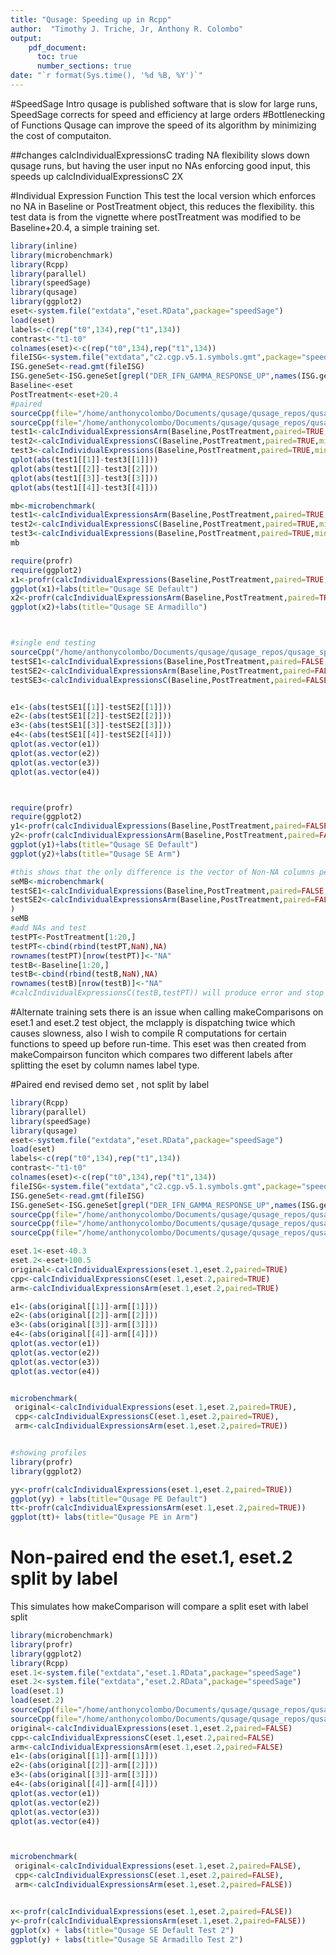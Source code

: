 ```yaml
---
title: "Qusage: Speeding up in Rcpp"
author:  "Timothy J. Triche, Jr, Anthony R. Colombo"
output: 
    pdf_document:
      toc: true
      number_sections: true
date: "`r format(Sys.time(), '%d %B, %Y')`"
---
```


#SpeedSage Intro
qusage is published software that is slow for large runs, SpeedSage corrects for speed and efficiency at large orders
#Bottlenecking of Functions
Qusage can improve the speed of its algorithm by minimizing the cost of computaiton.

##changes calcIndividualExpressionsC
trading NA flexibility slows down qusage runs, but having the user input no NAs enforcing good input, this speeds up calcIndividualExpressionsC 2X

#Individual Expression Function
This test the local version which enforces no NA in Baseline or PostTreatment object, this reduces the flexibility. this test data is from the vignette where postTreatment was modified to be Baseline+20.4, a simple training set.

```r
library(inline)
library(microbenchmark)
library(Rcpp)
library(parallel)
library(speedSage)
library(qusage)
library(ggplot2)
eset<-system.file("extdata","eset.RData",package="speedSage")
load(eset)
labels<-c(rep("t0",134),rep("t1",134))
contrast<-"t1-t0"
colnames(eset)<-c(rep("t0",134),rep("t1",134))
fileISG<-system.file("extdata","c2.cgp.v5.1.symbols.gmt",package="speedSage")
ISG.geneSet<-read.gmt(fileISG)
ISG.geneSet<-ISG.geneSet[grepl("DER_IFN_GAMMA_RESPONSE_UP",names(ISG.geneSet))]
Baseline<-eset
PostTreatment<-eset+20.4
#paired
sourceCpp(file="/home/anthonycolombo/Documents/qusage/qusage_repos/qusage_speed/R/sigmaArm.cpp")
sourceCpp(file="/home/anthonycolombo/Documents/qusage/qusage_repos/qusage_speed/R/sigmasCpp.cpp")
test1<-calcIndividualExpressionsArm(Baseline,PostTreatment,paired=TRUE,min.variance.factor=10^-6)
test2<-calcIndividualExpressionsC(Baseline,PostTreatment,paired=TRUE,min.variance.factor=10^-6)
test3<-calcIndividualExpressions(Baseline,PostTreatment,paired=TRUE,min.variance.factor=10^-6,na.rm=TRUE)
qplot(abs(test1[[1]]-test3[[1]]))
qplot(abs(test1[[2]]-test3[[2]]))
qplot(abs(test1[[3]]-test3[[3]]))
qplot(abs(test1[[4]]-test3[[4]]))

mb<-microbenchmark(
test1<-calcIndividualExpressionsArm(Baseline,PostTreatment,paired=TRUE,min.variance.factor=10^-6),
test2<-calcIndividualExpressionsC(Baseline,PostTreatment,paired=TRUE,min.variance.factor=10^-6),
test3<-calcIndividualExpressions(Baseline,PostTreatment,paired=TRUE,min.variance.factor=10^-6,na.rm=TRUE))
mb

require(profr)
require(ggplot2)
x1<-profr(calcIndividualExpressions(Baseline,PostTreatment,paired=TRUE,min.variance.factor=10^-6,na.rm=TRUE))
ggplot(x1)+labs(title="Qusage SE Default")
x2<-profr(calcIndividualExpressionsArm(Baseline,PostTreatment,paired=TRUE,min.variance.factor=10^-6))
ggplot(x2)+labs(title="Qusage SE Armadillo")



#single end testing
sourceCpp("/home/anthonycolombo/Documents/qusage/qusage_repos/qusage_speed/R/sigmaSingle.cpp")
testSE1<-calcIndividualExpressions(Baseline,PostTreatment,paired=FALSE,min.variance.factor=10^-6,na.rm=TRUE)
testSE2<-calcIndividualExpressionsArm(Baseline,PostTreatment,paired=FALSE,min.variance.factor=10^-6)
testSE3<-calcIndividualExpressionsC(Baseline,PostTreatment,paired=FALSE,min.variance.factor=10^-6)


e1<-(abs(testSE1[[1]]-testSE2[[1]]))
e2<-(abs(testSE1[[2]]-testSE2[[2]]))
e3<-(abs(testSE1[[3]]-testSE2[[3]]))
e4<-(abs(testSE1[[4]]-testSE2[[4]]))
qplot(as.vector(e1))
qplot(as.vector(e2))
qplot(as.vector(e3))
qplot(as.vector(e4))



require(profr)
require(ggplot2)
y1<-profr(calcIndividualExpressions(Baseline,PostTreatment,paired=FALSE,min.variance.factor=10^-6,na.rm=TRUE))
y2<-profr(calcIndividualExpressionsArm(Baseline,PostTreatment,paired=FALSE,min.variance.factor=10^-6))
ggplot(y1)+labs(title="Qusage SE Default")
ggplot(y2)+labs(title="Qusage SE Arm")

#this shows that the only difference is the vector of Non-NA columns per each row; which is the same as the number of columns if no-na is enforced.
seMB<-microbenchmark(
testSE1<-calcIndividualExpressions(Baseline,PostTreatment,paired=FALSE,min.variance.factor=10^-6,na.rm=TRUE),
testSE2<-calcIndividualExpressionsArm(Baseline,PostTreatment,paired=FALSE,min.variance.factor=10^-6)
) 
seMB 
#add NAs and test
testPT<-PostTreatment[1:20,]
testPT<-cbind(rbind(testPT,NaN),NA)
rownames(testPT)[nrow(testPT)]<-"NA"
testB<-Baseline[1:20,]
testB<-cbind(rbind(testB,NaN),NA)
rownames(testB)[nrow(testB)]<-"NA"
#calcIndividualExpressionsC(testB,testPT)) will produce error and stop if NA
```

#Alternate training sets
there is an issue when calling makeComparisons on eset.1 and eset.2 test object, the mclapply is dispatching twice which causes slowness, also I wish to compile R computations for certain functions to speed up before run-time.  This eset was then created from makeCompairson funciton which compares two different labels after splitting the eset by column names label type.  

#Paired end revised demo set , not split by label
```r
library(Rcpp)
library(parallel)
library(speedSage)
library(qusage)
eset<-system.file("extdata","eset.RData",package="speedSage")
load(eset)
labels<-c(rep("t0",134),rep("t1",134))
contrast<-"t1-t0"
colnames(eset)<-c(rep("t0",134),rep("t1",134))
fileISG<-system.file("extdata","c2.cgp.v5.1.symbols.gmt",package="speedSage")
ISG.geneSet<-read.gmt(fileISG)
ISG.geneSet<-ISG.geneSet[grepl("DER_IFN_GAMMA_RESPONSE_UP",names(ISG.geneSet))]
sourceCpp(file="/home/anthonycolombo/Documents/qusage/qusage_repos/qusage_speed/R/sigmasCpp.cpp")
sourceCpp(file="/home/anthonycolombo/Documents/qusage/qusage_repos/qusage_speed/R/sigmaArm.cpp")
sourceCpp(file="/home/anthonycolombo/Documents/qusage/qusage_repos/qusage_speed/R/sigmaSingle.cpp")

eset.1<-eset-40.3
eset.2<-eset+100.5
original<-calcIndividualExpressions(eset.1,eset.2,paired=TRUE)
cpp<-calcIndividualExpressionsC(eset.1,eset.2,paired=TRUE)
arm<-calcIndividualExpressionsArm(eset.1,eset.2,paired=TRUE)

e1<-(abs(original[[1]]-arm[[1]]))
e2<-(abs(original[[2]]-arm[[2]]))
e3<-(abs(original[[3]]-arm[[3]]))
e4<-(abs(original[[4]]-arm[[4]]))
qplot(as.vector(e1))
qplot(as.vector(e2))
qplot(as.vector(e3))
qplot(as.vector(e4))


microbenchmark(
 original<-calcIndividualExpressions(eset.1,eset.2,paired=TRUE),
 cpp<-calcIndividualExpressionsC(eset.1,eset.2,paired=TRUE),
 arm<-calcIndividualExpressionsArm(eset.1,eset.2,paired=TRUE))


#showing profiles
library(profr)
library(ggplot2)

yy<-profr(calcIndividualExpressions(eset.1,eset.2,paired=TRUE))
ggplot(yy) + labs(title="Qusage PE Default")
tt<-profr(calcIndividualExpressionsArm(eset.1,eset.2,paired=TRUE))
ggplot(tt)+ labs(title="Qusage PE in Arm")

```





# Non-paired end the eset.1, eset.2 split by label
  This simulates how makeComparison will compare a split eset with label split
```r
library(microbenchmark)
library(profr)
library(ggplot2)
library(Rcpp)
eset.1<-system.file("extdata","eset.1.RData",package="speedSage")
eset.2<-system.file("extdata","eset.2.RData",package="speedSage")
load(eset.1)
load(eset.2)
sourceCpp(file="/home/anthonycolombo/Documents/qusage/qusage_repos/qusage_speed/R/sigmasCpp.cpp")
sourceCpp(file="/home/anthonycolombo/Documents/qusage/qusage_repos/qusage_speed/R/sigmaArm.cpp")
original<-calcIndividualExpressions(eset.1,eset.2,paired=FALSE)
cpp<-calcIndividualExpressionsC(eset.1,eset.2,paired=FALSE)
arm<-calcIndividualExpressionsArm(eset.1,eset.2,paired=FALSE)
e1<-(abs(original[[1]]-arm[[1]]))
e2<-(abs(original[[2]]-arm[[2]]))
e3<-(abs(original[[3]]-arm[[3]]))
e4<-(abs(original[[4]]-arm[[4]]))
qplot(as.vector(e1))
qplot(as.vector(e2))
qplot(as.vector(e3))
qplot(as.vector(e4))



microbenchmark(
 original<-calcIndividualExpressions(eset.1,eset.2,paired=FALSE),
 cpp<-calcIndividualExpressionsC(eset.1,eset.2,paired=FALSE),
 arm<-calcIndividualExpressionsArm(eset.1,eset.2,paired=FALSE))


x<-profr(calcIndividualExpressions(eset.1,eset.2,paired=FALSE))
y<-profr(calcIndividualExpressionsArm(eset.1,eset.2,paired=FALSE))
ggplot(x) + labs(title="Qusage SE Default Test 2")
ggplot(y) + labs(title="Qusage SE Armadillo Test 2")


```



